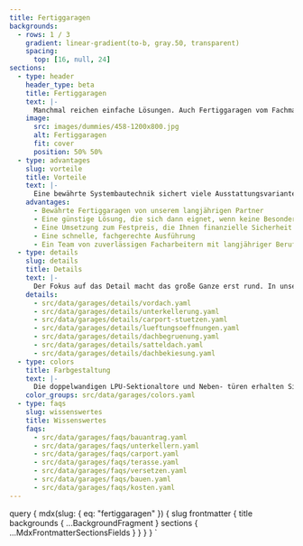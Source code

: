 ```yaml
---
title: Fertiggaragen
backgrounds:
  - rows: 1 / 3
    gradient: linear-gradient(to-b, gray.50, transparent)
    spacing:
      top: [16, null, 24]
sections:
  - type: header
    header_type: beta
    title: Fertiggaragen
    text: |-
      Manchmal reichen einfache Lösungen. Auch Fertiggaragen vom Fachmann können gute, kostengünstige Lösungen sein. Wir liefern Ihnen diese Varianten fix fertig auf Ihr Grundstück. Dabei haben Sie die Wahl zwischen Einzel,- Doppel oder Reihengaragen in verschiedenen Standard-Maßen.
    image:
      src: images/dummies/458-1200x800.jpg
      alt: Fertiggaragen
      fit: cover
      position: 50% 50%
  - type: advantages
    slug: vorteile
    title: Vorteile
    text: |-
      Eine bewährte Systembautechnik sichert viele Ausstattungsvarianten. Und so ist auch eine Fertiggarage aus Beton vom Fachmann eine stabile und schnelle Lösung, die einen Vorteil hat – der günstige Preis. Durch die industrielle Fertigung ist die Herstellung günstiger und sind die Bauzeiten kürzer.
    advantages:
      - Bewährte Fertiggaragen von unserem langjährigen Partner
      - Eine günstige Lösung, die sich dann eignet, wenn keine Besonderheiten zu berücksichtigen sind
      - Eine Umsetzung zum Festpreis, die Ihnen finanzielle Sicherheit gibt
      - Eine schnelle, fachgerechte Ausführung
      - Ein Team von zuverlässigen Facharbeitern mit langjähriger Berufserfahrung
  - type: details
    slug: details
    title: Details
    text: |-
      Der Fokus auf das Detail macht das große Ganze erst rund. In unserer Planung legen wir Wert auf jede kleine Besonderheit, jede Facette, die zu einem perfekten Ergebnis beiträgt. Wir haben alles im Blick, was notwendig ist, um Ihre Wunschgarage zu bauen.
    details:
      - src/data/garages/details/vordach.yaml
      - src/data/garages/details/unterkellerung.yaml
      - src/data/garages/details/carport-stuetzen.yaml
      - src/data/garages/details/lueftungsoeffnungen.yaml
      - src/data/garages/details/dachbegruenung.yaml
      - src/data/garages/details/satteldach.yaml
      - src/data/garages/details/dachbekiesung.yaml
  - type: colors
    title: Farbgestaltung
    text: |-
      Die doppelwandigen LPU-Sektionaltore und Neben- türen erhalten Sie serienmäßig in Verkehrsweiß RAL 9016 sowie zusätzlich in 13 preiswerten Super-Color- Farben und rund 200 Farben nach RAL* sowie in vielen NCS und DB Farben.
    color_groups: src/data/garages/colors.yaml
  - type: faqs
    slug: wissenswertes
    title: Wissenswertes
    faqs:
      - src/data/garages/faqs/bauantrag.yaml
      - src/data/garages/faqs/unterkellern.yaml
      - src/data/garages/faqs/carport.yaml
      - src/data/garages/faqs/terasse.yaml
      - src/data/garages/faqs/versetzen.yaml
      - src/data/garages/faqs/bauen.yaml
      - src/data/garages/faqs/kosten.yaml
---
```



  query {
    mdx(slug: { eq: "fertiggaragen" }) {
      slug
      frontmatter {
        title
        backgrounds {
          ...BackgroundFragment
        }
        sections {
          ...MdxFrontmatterSectionsFields
        }
      }
    }
  }
`
